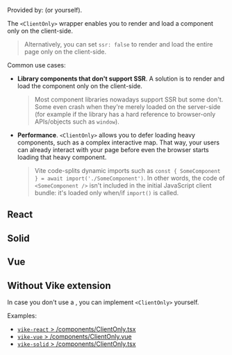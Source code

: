
Provided by: <UiFrameworkVikeExtension /> (or <Link href="#without-vike-extension">yourself</Link>).

The `<ClientOnly>` wrapper enables you to render and load a component only on the client-side.

> Alternatively, you can set <Link href="/ssr">`ssr: false`</Link> to render and load the entire page only on the client-side.

Common use cases:

 - **Library components that don't support SSR**. A solution is to render and load the component only on the client-side.
   > Most component libraries nowadays support SSR but some don't. Some even crash when they're merely loaded on the server-side (for example if the library has a hard reference to browser-only APIs/objects such as `window`).
 - **Performance**. `<ClientOnly>` allows you to defer loading heavy components, such as a complex interactive map. That way, your users can already interact with your page before even the browser starts loading that heavy component.
   > Vite code-splits dynamic imports such as `const { SomeComponent } = await import('./SomeComponent')`. In other words, the code of `<SomeComponent />` isn't included in the initial JavaScript client bundle: it's loaded only when/if `import()` is called.


## React

<ClientOnlyCommon packageName="vike-react" />

## Solid

<ClientOnlyCommon packageName="vike-solid" />

## Vue

<ClientOnlyCommon packageName="vike-vue" />

## Without Vike extension

In case you don't use a <UiFrameworkVikeExtension />, you can implement `<ClientOnly>` yourself.

Examples:
 - [`vike-react` > /components/ClientOnly.tsx](https://github.com/vikejs/vike-react/blob/main/packages/vike-react/src/components/ClientOnly.tsx)
 - [`vike-vue` > /components/ClientOnly.vue](https://github.com/vikejs/vike-vue/blob/main/packages/vike-vue/src/components/ClientOnly.vue)
 - [`vike-solid` > /components/ClientOnly.tsx](https://github.com/vikejs/vike-solid/blob/main/vike-solid/components/ClientOnly.tsx)
